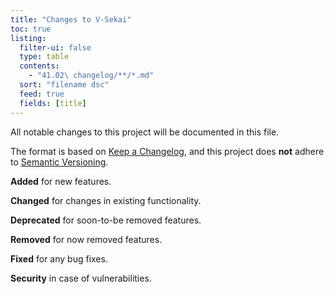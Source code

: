 ```yaml
---
title: "Changes to V-Sekai"
toc: true
listing:
  filter-ui: false
  type: table
  contents:
    - "41.02\ changelog/**/*.md"
  sort: "filename dsc"
  feed: true
  fields: [title]
---
```


All notable changes to this project will be documented in this file.

The format is based on [Keep a Changelog](https://keepachangelog.com/en/1.0.0/),
and this project does **not** adhere to [Semantic Versioning](https://semver.org/spec/v2.0.0.html).

 **Added** for new features.
 
 **Changed** for changes in existing functionality.
 
 **Deprecated** for soon-to-be removed features.
 
 **Removed** for now removed features.
 
 **Fixed** for any bug fixes.
 
 **Security** in case of vulnerabilities.
